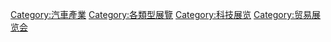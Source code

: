 {{Catnav|頁面分類|人类社会|生活|娱乐|展覽}}
{{Catnav|頁面分類|人类社会|文化|娱乐|展覽}}
{{Catnav|頁面分類|人类社会|政治|宣傳|展覽}}
{{Catnav|頁面分類|人类社会|交通|道路運輸|汽车}}

{{Commons category|Automobile shows|汽车展览}}

[[Category:汽車產業|Category:汽車產業]]
[[Category:各類型展覽|Category:各類型展覽]]
[[Category:科技展览|Category:科技展览]]
[[Category:贸易展览会|Category:贸易展览会]]